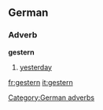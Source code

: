 ==German==
===Adverb===
'''gestern'''

# [[yesterday]]

[[Category:German adverbs]]

[[fr:gestern]]
[[it:gestern]]